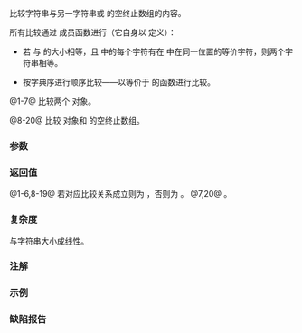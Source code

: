 {{title|1=operator==,!=,&lt;,&lt;=,&gt;,&gt;=,&lt;=&gt;{{small|(std::basic_string)}}}}
{{cpp/string/basic_string/navbar}}
{{dcl begin}}
{{dcl header|string}}
{{dcl h|比较两个 {{tt|basic_string}} 对象}}
{{dcl|num=1|notes={{mark noexcept since c++11}}&lt;br&gt;{{mark constexpr since c++20}}|1=
template&lt; class CharT, class Traits, class Alloc &gt;
bool operator==( const std::basic_string&lt;CharT,Traits,Alloc&gt;&amp; lhs,
                 const std::basic_string&lt;CharT,Traits,Alloc&gt;&amp; rhs );
}}
{{dcl|num=2|until=c++20|notes={{mark noexcept since c++11}}|1=
template&lt; class CharT, class Traits, class Alloc &gt;
bool operator!=( const std::basic_string&lt;CharT,Traits,Alloc&gt;&amp; lhs,
                 const std::basic_string&lt;CharT,Traits,Alloc&gt;&amp; rhs );
}}
{{dcl|num=3|until=c++20|notes={{mark noexcept since c++11}}|1=
template&lt; class CharT, class Traits, class Alloc &gt;
bool operator&lt;( const std::basic_string&lt;CharT,Traits,Alloc&gt;&amp; lhs,
                const std::basic_string&lt;CharT,Traits,Alloc&gt;&amp; rhs );
}}
{{dcl|num=4|until=c++20|notes={{mark noexcept since c++11}}|1=
template&lt; class CharT, class Traits, class Alloc &gt;
bool operator&lt;=( const std::basic_string&lt;CharT,Traits,Alloc&gt;&amp; lhs,
                 const std::basic_string&lt;CharT,Traits,Alloc&gt;&amp; rhs );
}}
{{dcl|num=5|until=c++20|notes={{mark noexcept since c++11}}|1=
template&lt; class CharT, class Traits, class Alloc &gt;
bool operator&gt;( const std::basic_string&lt;CharT,Traits,Alloc&gt;&amp; lhs,
                const std::basic_string&lt;CharT,Traits,Alloc&gt;&amp; rhs );
}}
{{dcl|num=6|until=c++20|notes={{mark noexcept since c++11}}|1=
template&lt; class CharT, class Traits, class Alloc &gt;
bool operator&gt;=( const std::basic_string&lt;CharT,Traits,Alloc&gt;&amp; lhs,
                 const std::basic_string&lt;CharT,Traits,Alloc&gt;&amp; rhs );
}}
{{dcl|num=7|since=c++20|1=
template&lt; class CharT, class Traits, class Alloc &gt;
constexpr /*comp-cat*/
    operator&lt;=&gt;( const std::basic_string&lt;CharT,Traits,Alloc&gt;&amp; lhs,
                 const std::basic_string&lt;CharT,Traits,Alloc&gt;&amp; rhs ) noexcept;
}}
{{dcl h|比较 {{tt|basic_string}} 对象与 {{tt|T}} 的空终止数组}}
{{dcl|num=8|notes={{mark constexpr since c++20}}|1=
template&lt; class CharT, class Traits, class Alloc &gt;
bool operator==( const std::basic_string&lt;CharT,Traits,Alloc&gt;&amp; lhs,
                 const CharT* rhs );
}}
{{dcl|num=9|until=c++20|1=
template&lt; class CharT, class Traits, class Alloc &gt;
bool operator==( const CharT* lhs,
                 const std::basic_string&lt;CharT,Traits,Alloc&gt;&amp; rhs );
}}
{{dcl|num=10|until=c++20|1=
template&lt; class CharT, class Traits, class Alloc &gt;
bool operator!=( const std::basic_string&lt;CharT,Traits,Alloc&gt;&amp; lhs,
                 const CharT* rhs );
}}
{{dcl|num=11|until=c++20|1=
template&lt; class CharT, class Traits, class Alloc &gt;
bool operator!=( const CharT* lhs,
                 const std::basic_string&lt;CharT,Traits,Alloc&gt;&amp; rhs );
}}
{{dcl|num=12|until=c++20|1=
template&lt; class CharT, class Traits, class Alloc &gt;
bool operator&lt;( const std::basic_string&lt;CharT,Traits,Alloc&gt;&amp; lhs,
                const CharT* rhs );
}}
{{dcl|num=13|until=c++20|1=
template&lt; class CharT, class Traits, class Alloc &gt;
bool operator&lt;( const CharT* lhs,
                const std::basic_string&lt;CharT,Traits,Alloc&gt;&amp; rhs );
}}
{{dcl|num=14|until=c++20|1=
template&lt; class CharT, class Traits, class Alloc &gt;
bool operator&lt;=( const std::basic_string&lt;CharT,Traits,Alloc&gt;&amp; lhs,
                 const CharT* rhs );
}}
{{dcl|num=15|until=c++20|1=
template&lt; class CharT, class Traits, class Alloc &gt;
bool operator&lt;=( const CharT* lhs,
                 const std::basic_string&lt;CharT,Traits,Alloc&gt;&amp; rhs );
}}
{{dcl|num=16|until=c++20|1=
template&lt; class CharT, class Traits, class Alloc &gt;
bool operator&gt;( const std::basic_string&lt;CharT,Traits,Alloc&gt;&amp; lhs,
                const CharT* rhs );
}}
{{dcl|num=17|until=c++20|1=
template&lt; class CharT, class Traits, class Alloc &gt;
bool operator&gt;( const CharT* lhs,
                const std::basic_string&lt;CharT,Traits,Alloc&gt;&amp; rhs );
}}
{{dcl|num=18|until=c++20|1=
template&lt; class CharT, class Traits, class Alloc &gt;
bool operator&gt;=( const std::basic_string&lt;CharT,Traits,Alloc&gt;&amp; lhs,
                 const CharT* rhs );
}}
{{dcl|num=19|until=c++20|1=
template&lt; class CharT, class Traits, class Alloc &gt;
bool operator&gt;=( const CharT* lhs,
                 const std::basic_string&lt;CharT,Traits,Alloc&gt;&amp; rhs );
}}
{{dcl|num=20|since=c++20|1=
template&lt; class CharT, class Traits, class Alloc &gt;
constexpr /*comp-cat*/
    operator&lt;=&gt;( const std::basic_string&lt;CharT,Traits,Alloc&gt;&amp; lhs,
                 const CharT* rhs );
}}
{{dcl end}}

比较字符串与另一字符串或 {{tt|CharT}} 的空终止数组的内容。

所有比较通过 {{lc|compare()}} 成员函数进行（它自身以 {{tt|Traits::compare()}} 定义）：

* 若 {{c|lhs}} 与 {{c|rhs}} 的大小相等，且 {{c|lhs}} 中的每个字符有在 {{c|rhs}} 中在同一位置的等价字符，则两个字符串相等。

* 按字典序进行顺序比较——以等价于 {{lc|std::lexicographical_compare}} {{rev inl|since=c++20|或 {{lc|std::lexicographical_compare_three_way}} }}的函数进行比较。

@1-7@ 比较两个 {{tt|basic_string}} 对象。

@8-20@ 比较 {{tt|basic_string}} 对象和 {{tt|CharT}} 的空终止数组。

{{rrev|since=c++20|
三路比较运算符的返回类型（{{c|/*comp-cat*/}}）为 {{c|Traits::comparison_category}}，若该限定标识合法并指代类型，否则为 {{lc|std::weak_ordering}}。若 {{c|/*comp-cat*/}} 不是比较类别类型，则程序非良构。

{{cpp/note synthesized compare}}
}}

===参数===
{{par begin}}
{{par|lhs, rhs|要比较内容的字符串}}
{{par end}}

===返回值===
@1-6,8-19@ 若对应比较关系成立则为 {{c|true}}，否则为 {{c|false}}。
@7,20@ {{c|1=static_cast&lt;/*comp-cat*/&gt;(lhs.compare(rhs) &lt;=&gt; 0)}}。

===复杂度===
与字符串大小成线性。

===注解===
{{rrev|since=c++20|
若至少一个形参的类型为 {{lc|std::string}}、{{lc|std::wstring}}、{{lc|std::u8string}}、{{lc|std::u16string}} 或 {{lc|std::u32string}}，则 {{tt|1=operator&lt;=&gt;}} 的返回类型是 {{lc|std::strong_ordering}}。
}}

===示例===
{{example
|code=
}}

===缺陷报告===
{{dr list begin}}
{{dr list item|wg=lwg|dr=2064|std=C++11|before=接收二个 {{tt|basic_string}} 的重载是否为 noexcept 不一致；&lt;br&gt;接收一个 {{tt|CharT*}} 的重载为 noexcept 但可能引发 UB|after=使之一致；&lt;br&gt;移除 noexcept}}
{{dr list item|wg=lwg|dr=3432|std=C++20|before=未要求 {{tt|1=operator&lt;=&gt;}} 的返回类型为比较类别类型|after=已要求}}
{{dr list end}}

{{langlinks|de|en|es|fr|it|ja|pl|pt|ru}}